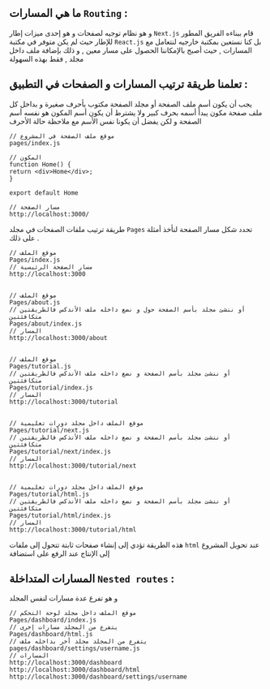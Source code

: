 
<CommonSEO title='تعلم المسارات Routing' description='التعرف على Routing في مشروع Next.js' keywords='تعلم المسارات Routing, Frontend developer, Next.js'/>

<PageTutorial apiLocalUrl='next'>
<div className='mdx'>

## ما هي المسارات `Routing` :

و هو نظام توجيه لصفحات و هو إحدى ميزات إطار `Next.js` قام ببناءه الفريق المطور للإطار حيث لم يكن متوفر في مكتبة `React.js` بل كنا نستعين بمكتبة خارجيه لنتعامل مع المسارات ,
حيث أصبح بالإمكاننا الحصول على مسار معين , و ذلك  بإضافة ملف داخل مجلد , فقط بهذه السهولة

## تعلمنا طريقة ترتيب المسارات و الصفحات في التطبيق :

يجب أن يكون أسم ملف الصفحة أو مجلد الصفحة مكتوب بأحرف صغيرة و بداخل كل ملف صفحة مكون يبدأ أسمه بحرف كبير ولا يشترط أن يكون أسم المكون هو نفسه أسم الصفحة و لكن يفضل أن يكونا نفس الأسم مع ملاحظة حالة الأحرف

```
// موقع ملف الصفحة في المشروع
pages/index.js

// المكون
function Home() {
return <div>Home</div>;
}

export default Home

// مسار الصفحة
http://localhost:3000/
```
طريقة ترتيب ملفات الصفحات في مجلد `Pages` تحدد شكل مسار الصفحة لنأخذ أمثلة على ذلك .

```
// موقع الملف
Pages/index.js
// مسار الصفحة الرئيسية
http://localhost:3000


// موقع الملف
Pages/about.js
// أو ننشئ مجلد بأسم الصفحة حول و نضع داخله ملف الأندكس فالطريقتين متكافئتين
Pages/about/index.js
// المسار
http://localhost:3000/about


// موقع الملف
Pages/tutorial.js
// أو ننشئ مجلد بأسم الصفحة و نضع داخله ملف الأندكس فالطريقتين متكافئتين
Pages/tutorial/index.js
// المسار
http://localhost:3000/tutorial


// موقع الملف داخل مجلد دورات تعليمية
Pages/tutorial/next.js
// أو ننشئ مجلد بأسم الصفحة و نضع داخله ملف الأندكس فالطريقتين متكافئتين
Pages/tutorial/next/index.js
// المسار
http://localhost:3000/tutorial/next


// موقع الملف داخل مجلد دورات تعليمية
Pages/tutorial/html.js
// أو ننشئ مجلد بأسم الصفحة و نضع داخله ملف الأندكس فالطريقتين متكافئتين
Pages/tutorial/html/index.js
// المسار
http://localhost:3000/tutorial/html
```
هذه الطريقة تؤدي إلى إنشاء صفحات ثابتة تتحول إلى ملفات `html` عند تحويل المشروع إلى الإنتاج عند الرفع على استضافة

## المسارات المتداخلة `Nested routes` :

و هو تفرع عدة مسارات لنفس المجلد

```
// موقع الملف داخل مجلد لوحة التحكم
Pages/dashboard/index.js
// يتفرع من المجلد مسارات إخرى
Pages/dashboard/html.js
// يتفرع من المجلد مجلد أخر بداخله ملف
pages/dashboard/settings/username.js
// المسارات
http://localhost:3000/dashboard
http://localhost:3000/dashboard/html
http://localhost:3000/dashboard/settings/username
```

</div>
</PageTutorial>